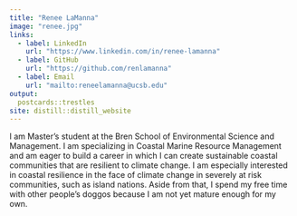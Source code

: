 ```yaml
---
title: "Renee LaManna"
image: "renee.jpg"
links:
  - label: LinkedIn
    url: "https://www.linkedin.com/in/renee-lamanna"
  - label: GitHub
    url: "https://github.com/renlamanna"
  - label: Email
    url: "mailto:reneelamanna@ucsb.edu"
output:
  postcards::trestles
site: distill::distill_website
---
```

 
I am Master's student at the Bren School of Environmental Science and Management. I am specializing in Coastal Marine Resource Management and am eager to build a career in which I can create sustainable coastal communities that are resilient to climate change. I am especially interested in coastal resilience in the face of climate change in severely at risk communities, such as island nations. Aside from that, I spend my free time with other people's doggos because I am not yet mature enough for my own. 
